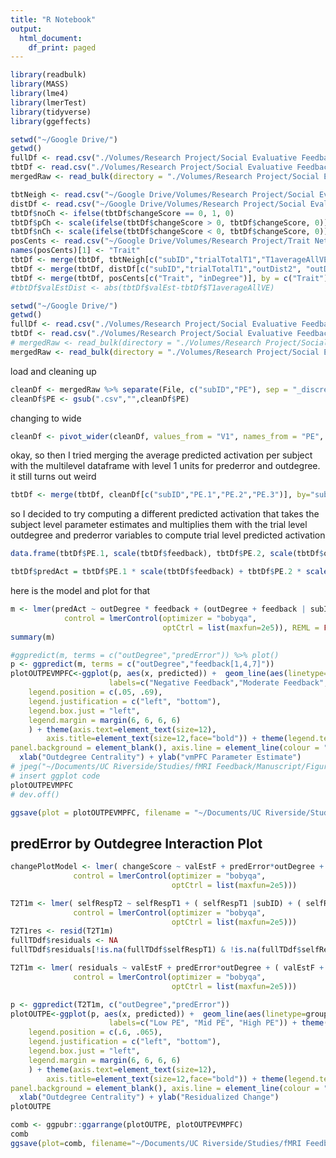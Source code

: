 ```yaml
---
title: "R Notebook"
output:
  html_document:
    df_print: paged
---
```


```r
library(readbulk)
library(MASS)
library(lme4)
library(lmerTest)
library(tidyverse)
library(ggeffects)
```

```r
setwd("~/Google Drive/")
getwd()
fullDf <- read.csv("./Volumes/Research Project/Social Evaluative Feedback fMRI/Behavioral Data Analysis/fullTempDiffDf.csv")
tbtDf <- read.csv("./Volumes/Research Project/Social Evaluative Feedback fMRI/Behavioral Data Analysis/trialBytrial.Df.csv")
mergedRaw <- read_bulk(directory = "./Volumes/Research Project/Social Evaluative Feedback fMRI/fMRI Analysis/ROI Interaction/PEs/PE1out/", extension = ".csv", fun = read.csv, header = FALSE)
```


```r
tbtNeigh <- read.csv("~/Google Drive/Volumes/Research Project/Social Evaluative Feedback fMRI/Behavioral Data Analysis/output/tbtNeigh.csv")
distDf <- read.csv("~/Google Drive/Volumes/Research Project/Social Evaluative Feedback fMRI/Behavioral Data Analysis/output/distTravDf.csv")
tbtDf$noCh <- ifelse(tbtDf$changeScore == 0, 1, 0)
tbtDf$pCh <- scale(ifelse(tbtDf$changeScore > 0, tbtDf$changeScore, 0))
tbtDf$nCh <- scale(ifelse(tbtDf$changeScore < 0, tbtDf$changeScore, 0))
posCents <- read.csv("~/Google Drive/Volumes/Research Project/Trait Network_Behaviral/generating network/output/allPosCents.csv")
names(posCents)[1] <- "Trait"
tbtDf <- merge(tbtDf, tbtNeigh[c("subID","trialTotalT1","T1averageAllVE")], by = c("subID", "trialTotalT1"))
tbtDf <- merge(tbtDf, distDf[c("subID","trialTotalT1","outDist2", "outDist2cum")], by = c("subID", "trialTotalT1"))
tbtDf <- merge(tbtDf, posCents[c("Trait", "inDegree")], by = c("Trait"))
#tbtDf$valEstDist <- abs(tbtDf$valEst-tbtDf$T1averageAllVE)
```


```r
setwd("~/Google Drive/")
getwd()
fullDf <- read.csv("./Volumes/Research Project/Social Evaluative Feedback fMRI/Behavioral Data Analysis/output/fullTDdf.csv")
tbtDf <- read.csv("./Volumes/Research Project/Social Evaluative Feedback fMRI/Behavioral Data Analysis/output/trialBytrial.Df.csv")
# mergedRaw <- read_bulk(directory = "./Volumes/Research Project/Social Evaluative Feedback fMRI/fMRI Analysis/ROI Interaction/PEs/discrepOut/traitvmPFCmask/", extension = ".csv", fun = read.csv, header = FALSE)
mergedRaw <- read_bulk(directory = "./Volumes/Research Project/Social Evaluative Feedback fMRI/fMRI Analysis/ROI Interaction/PEs/discrepOut/discrepOutvmPFC/", extension = ".csv", fun = read.csv, header = FALSE)
```

load and cleaning up

```r
cleanDf <- mergedRaw %>% separate(File, c("subID","PE"), sep = "_discrepOut_PE")
cleanDf$PE <- gsub(".csv","",cleanDf$PE)
```

changing to wide

```r
cleanDf <- pivot_wider(cleanDf, values_from = "V1", names_from = "PE", names_prefix = "PE.")
```

okay, so then I tried merging the average predicted activation per subject with the multilevel dataframe with level 1 units for prederror and outdegree. it still turns out weird

```r

tbtDf <- merge(tbtDf, cleanDf[c("subID","PE.1","PE.2","PE.3")], by="subID")
```

so I decided to try computing a different predicted activation that takes the subject level parameter estimates and multiplies them with the trial level outdegree and prederror variables to compute trial level predicted activation

```r
data.frame(tbtDf$PE.1, scale(tbtDf$feedback), tbtDf$PE.2, scale(tbtDf$outDegree), tbtDf$PE.3, scale(tbtDf$outDegree), scale(tbtDf$feedback))

tbtDf$predAct = tbtDf$PE.1 * scale(tbtDf$feedback) + tbtDf$PE.2 * scale(tbtDf$outDegree) + tbtDf$PE.3 * scale(tbtDf$outDegree) * scale(tbtDf$feedback)
```

here is the model and plot for that

```r
m <- lmer(predAct ~ outDegree * feedback + (outDegree + feedback | subID), data = tbtDf, 
            control = lmerControl(optimizer = "bobyqa",
                                  optCtrl = list(maxfun=2e5)), REML = FALSE)
summary(m)

```
```r
#ggpredict(m, terms = c("outDegree","predError")) %>% plot()
p <- ggpredict(m, terms = c("outDegree","feedback[1,4,7]"))
plotOUTPEVMPFC<-ggplot(p, aes(x, predicted)) +  geom_line(aes(linetype=group, color=group)) + geom_ribbon(aes(ymin=conf.low, ymax=conf.high, fill=group), alpha=0.15) + scale_linetype_discrete(labels = c("Negative Feedback","Moderate Feedback", "Positive Feedback")) + scale_color_discrete(labels = c("Negative Feedback","Moderate Feedback", "Positive Feedback")) + scale_fill_discrete( 
                      labels=c("Negative Feedback","Moderate Feedback", "Positive Feedback")) + theme(
    legend.position = c(.05, .69),
    legend.justification = c("left", "bottom"),
    legend.box.just = "left",
    legend.margin = margin(6, 6, 6, 6)
    ) + theme(axis.text=element_text(size=12),
        axis.title=element_text(size=12,face="bold")) + theme(legend.text = element_text(size=12)) + theme(panel.border = element_rect(colour = "black", fill = NA, size =1)) + theme(legend.title = element_blank()) + theme(panel.grid.major = element_blank(), panel.grid.minor = element_blank(),
panel.background = element_blank(), axis.line = element_line(colour = "black")) +
  xlab("Outdegree Centrality") + ylab("vmPFC Parameter Estimate")
# jpeg("~/Documents/UC Riverside/Studies/fMRI Feedback/Manuscript/Figures/vmPFCoutFeed.jpg", units="in", width=6, height=4, res=300)
# insert ggplot code
plotOUTPEVMPFC
# dev.off()

ggsave(plot = plotOUTPEVMPFC, filename = "~/Documents/UC Riverside/Studies/fMRI Feedback/Manuscript/Figures/vmPFCoutFeed.jpg", dpi = 600, units="in", height = 10, width = 4)
```

## predError by Outdegree Interaction Plot

```r
changePlotModel <- lmer( changeScore ~ valEstF + predError*outDegree + inDegree + ( valEstF + predError |subID) + ( 1 |Trait), data = fullTDdf, 
              control = lmerControl(optimizer = "bobyqa",
                                    optCtrl = list(maxfun=2e5)))

T2T1m <- lmer( selfRespT2 ~ selfRespT1 + ( selfRespT1 |subID) + ( selfRespT1 | Trait), data = fullTDdf, 
              control = lmerControl(optimizer = "bobyqa",
                                    optCtrl = list(maxfun=2e5)))
T2T1res <- resid(T2T1m)
fullTDdf$residuals <- NA
fullTDdf$residuals[!is.na(fullTDdf$selfRespT1) & !is.na(fullTDdf$selfRespT2)] <- T2T1res

T2T1m <- lmer( residuals ~ valEstF + predError*outDegree + ( valEstF + predError |subID) + ( valEstF + predError | Trait), data = fullTDdf, 
              control = lmerControl(optimizer = "bobyqa",
                                    optCtrl = list(maxfun=2e5)))
```


```r
p <- ggpredict(T2T1m, c("outDegree","predError"))
plotOUTPE<-ggplot(p, aes(x, predicted)) +  geom_line(aes(linetype=group, color=group)) + geom_ribbon(aes(ymin=conf.low, ymax=conf.high, fill=group), alpha=0.15) + scale_linetype_discrete(labels = c("Low PE","Mid PE", "High PE")) + scale_color_discrete(labels = c("Low PE","Mid PE", "High PE")) + scale_fill_discrete( 
                      labels=c("Low PE", "Mid PE", "High PE")) + theme(
    legend.position = c(.6, .065),
    legend.justification = c("left", "bottom"),
    legend.box.just = "left",
    legend.margin = margin(6, 6, 6, 6)
    ) + theme(axis.text=element_text(size=12),
        axis.title=element_text(size=12,face="bold")) + theme(legend.text = element_text(size=12)) + theme(panel.border = element_rect(colour = "black", fill = NA, size =1)) + theme(legend.title = element_blank()) + theme(panel.grid.major = element_blank(), panel.grid.minor = element_blank(),
panel.background = element_blank(), axis.line = element_line(colour = "black")) +
  xlab("Outdegree Centrality") + ylab("Residualized Change")
plotOUTPE
```

```r
comb <- ggpubr::ggarrange(plotOUTPE, plotOUTPEVMPFC)
comb
ggsave(plot=comb, filename="~/Documents/UC Riverside/Studies/fMRI Feedback/Manuscript/Figures/outcomb.jpg", dpi=600, units="in", width=12, height = 4)
```


